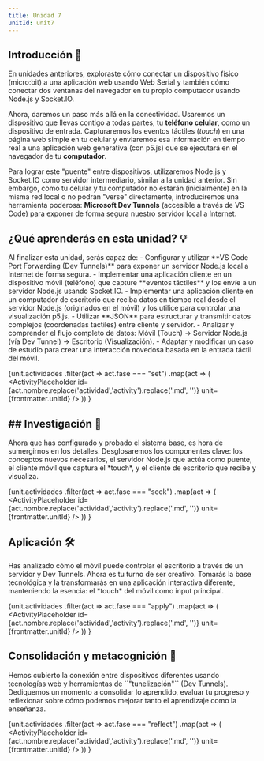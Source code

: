 ```yaml
---
title: Unidad 7
unitId: unit7
---
```




## Introducción 📜
<Aside type="note" title=" ">
En unidades anteriores, exploraste cómo conectar un dispositivo físico (micro:bit) a 
una aplicación web usando Web Serial y también cómo conectar dos ventanas del navegador 
en tu propio computador usando Node.js y Socket.IO.

Ahora, daremos un paso más allá en la conectividad. Usaremos un dispositivo que llevas 
contigo a todas partes, tu **teléfono celular**, como un dispositivo de entrada. 
Capturaremos los eventos táctiles (*touch*) en una página web simple en tu celular y 
enviaremos esa información en tiempo real a una aplicación web generativa (con p5.js) 
que se ejecutará en el navegador de tu **computador**.

Para lograr este "puente" entre dispositivos, utilizaremos Node.js y Socket.IO como 
servidor intermediario, similar a la unidad anterior. Sin embargo, como tu celular 
y tu computador no estarán (inicialmente) en la misma red local o no podrán "verse" 
directamente, introduciremos una herramienta poderosa: **Microsoft Dev Tunnels** 
(accesible a través de VS Code) para exponer de forma segura nuestro servidor 
local a Internet.
</Aside>

## ¿Qué aprenderás en esta unidad? 💡

<Aside type="tip" title="Objetivos de aprendizaje">
Al finalizar esta unidad, serás capaz de:
- Configurar y utilizar **VS Code Port Forwarding (Dev Tunnels)** para exponer un servidor 
Node.js local a Internet de forma segura.
- Implementar una aplicación cliente en un dispositivo móvil (teléfono) que capture 
**eventos táctiles** y los envíe a un servidor Node.js usando Socket.IO.
- Implementar una aplicación cliente en un computador de escritorio que reciba datos 
en tiempo real desde el servidor Node.js (originados en el móvil) y los utilice para 
controlar una visualización p5.js.
- Utilizar **JSON** para estructurar y transmitir datos complejos 
(coordenadas táctiles) entre cliente y servidor.
- Analizar y comprender el flujo completo de datos: Móvil (Touch) -> Servidor Node.js (vía Dev Tunnel) -> Escritorio (Visualización).
- Adaptar y modificar un caso de estudio para crear una interacción novedosa basada en 
la entrada táctil del móvil.
</Aside>

{unit.actividades
  .filter(act => act.fase === "set")
  .map(act => (
    <ActivityPlaceholder 
      id={act.nombre.replace('actividad','activity').replace('.md', '')} 
      unit={frontmatter.unitId} 
    />
  ))
}

## ## Investigación 🔎

<Aside type="note" title="Caso de estudio">
Ahora que has configurado y probado el sistema base, es hora de sumergirnos en los 
detalles. Desglosaremos los componentes clave: los conceptos nuevos necesarios, el servidor 
Node.js que actúa como puente, el cliente móvil que captura el *touch*, y el cliente de 
escritorio que recibe y visualiza.
</Aside>

{unit.actividades
  .filter(act => act.fase === "seek")
  .map(act => (
    <ActivityPlaceholder 
      id={act.nombre.replace('actividad','activity').replace('.md', '')} 
      unit={frontmatter.unitId}
    />
  ))
}

## Aplicación 🛠

<Aside type="note" title=" ">
Has analizado cómo el móvil puede controlar el escritorio a través de un servidor 
y Dev Tunnels. Ahora es tu turno de ser creativo. Tomarás la base tecnológica y la 
transformarás en una aplicación interactiva diferente, manteniendo la esencia: el *touch* 
del móvil como input principal.
</Aside>

{unit.actividades
  .filter(act => act.fase === "apply")
  .map(act => (
    <ActivityPlaceholder 
      id={act.nombre.replace('actividad','activity').replace('.md', '')} 
      unit={frontmatter.unitId} 
    />
  ))
}

## Consolidación y metacognición 🤔

<Aside type="note" title=" ">
Hemos cubierto la conexión entre dispositivos diferentes usando tecnologías web y 
herramientas de ``"tunelización"`` (Dev Tunnels). Dediquemos un momento a consolidar lo 
aprendido, evaluar tu progreso y reflexionar sobre cómo podemos mejorar tanto 
el aprendizaje como la enseñanza.
</Aside>

{unit.actividades
  .filter(act => act.fase === "reflect")
  .map(act => (
    <ActivityPlaceholder 
      id={act.nombre.replace('actividad','activity').replace('.md', '')} 
      unit={frontmatter.unitId} 
    />
  ))
}
